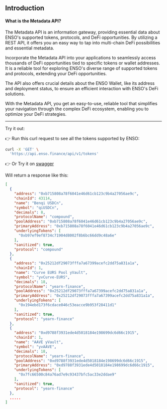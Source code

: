 
## Introduction

#### What is the Metadata API?

The Metadata API is an information gateway, providing essential data about ENSO's supported tokens, protocols, and DeFi opportunities. By utilizing a REST API, it offers you an easy way to tap into multi-chain DeFi possibilities and essential metadata.

Incorporate the Metadata API into your applications to seamlessly access thousands of DeFi opportunities tied to specific tokens or wallet addresses. It is a reliable tool for exploring ENSO's diverse range of supported tokens and protocols, extending your DeFi opportunities.

The API also offers crucial details about the ENSO Wallet, like its address and deployment status, to ensure an efficient interaction with ENSO's DeFi solutions.

With the Metadata API, you get an easy-to-use, reliable tool that simplifies your navigation through the complex DeFi ecosystem, enabling you to optimize your DeFi strategies.

---

<Callout type="info" emoji="💡">
  Try it out:
</Callout>

👉 Run this curl request to see all the tokens supported by ENSO:

```bash copy
curl -X 'GET' \
  'https://api.enso.finance/api/v1/tokens'
```

👉 Or Try it on [swagger](https://api.enso.finance/api#/metadata/TokensController_findAll)

Will return a response like this:

```json
[
  {
    "address": "0xb715808a78f6041e46d61cb123c9b4a27056ae9c",
    "chainId": 43114,
    "name": "Benqi USDCn",
    "symbol": "qiUSDCn",
    "decimals": 8,
    "protocolName": "compound",
    "poolAddress": "0xb715808a78f6041e46d61cb123c9b4a27056ae9c",
    "primaryAddress": "0xb715808a78f6041e46d61cb123c9b4a27056ae9c",
    "underlyingTokens": [
      "0xb97ef9ef8734c71904d8002f8b6bc66dd9c48a6e"
    ],
    "sanitized": true,
    "protocol": "compound"
  },
  {
    "address": "0x25212df29073fffa7a67399acefc2dd75a831a1a",
    "chainId": 1,
    "name": "Curve EURS Pool yVault",
    "symbol": "yvCurve-EURS",
    "decimals": 18,
    "protocolName": "yearn-finance",
    "poolAddress": "0x25212df29073fffa7a67399acefc2dd75a831a1a",
    "primaryAddress": "0x25212df29073fffa7a67399acefc2dd75a831a1a",
    "underlyingTokens": [
      "0x194ebd173f6cdace046c53eacce9b953f28411d1"
    ],
    "sanitized": true,
    "protocol": "yearn-finance"
  },
  {
    "address": "0xd9788f3931ede4d5018184e198699dc6d66c1915",
    "chainId": 1,
    "name": "AAVE yVault",
    "symbol": "yvAAVE",
    "decimals": 18,
    "protocolName": "yearn-finance",
    "poolAddress": "0xd9788f3931ede4d5018184e198699dc6d66c1915",
    "primaryAddress": "0xd9788f3931ede4d5018184e198699dc6d66c1915",
    "underlyingTokens": [
      "0x7fc66500c84a76ad7e9c93437bfc5ac33e2ddae9"
    ],
    "sanitized": true,
    "protocol": "yearn-finance"
  },
  .....
]
```
